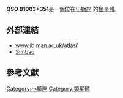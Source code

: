 {{Galaxy
  | name = [[QSO|QSO]] B1003+351
  | image =
  | epoch = [[J2000|J2000]]
  | ra = {{RA|10|06|01.75}}<ref name="ned">{{cite web
  | title=NASA/IPAC Extragalactic Database
  | work=Results for QSO B1003+351
  | url=http://nedwww.ipac.caltech.edu/
  | accessdate=2006-10-26
  | archive-date=2011-05-14
  | archive-url=https://web.archive.org/web/20110514100451/http://nedwww.ipac.caltech.edu/
  | dead-url=no
  }}</ref>
  | dec = {{DEC|+34|54|10.40}}<ref name="ned" />
  | constellation name = [[小獅座|小獅座]]
  | z = 0.0989 ± 0.0 [[kilometer|km]]/[[second|s]]<ref name="ned" />
  | type = Sy1<ref name="ned" />
  | dist_ly = 13129.89696 [[ly|ly]] (4025.6 [[kpc|kpc]]) 
  | appmag_v = 15.36
  | size_v = 0.478´ x 0.346´
  | notes = First quasar discovered
  | names = [[DA|DA]] 281 , [[LEDA|LEDA]] 29329 , [[3C星表|3C]] 236 , [[4C|4C]] 35.22 
}}

'''QSO B1003+351 '''是一個位在[[小獅座|小獅座]] 的[[類星體|類星體]]。
== 外部連結 ==
{{類星體小作品}}
* [http://www.jb.man.ac.uk/atlas/object/3C236.html www.jb.man.ac.uk/atlas/]{{Wayback|url=http://www.jb.man.ac.uk/atlas/object/3C236.html |date=20080518020327 }}
* [http://simbad.u-strasbg.fr/simbad/sim-id?protocol=html&Ident=QSO+B1003%2B351&NbIdent=1&Radius=2&Radius.unit=arcmin&submit=submit+id Simbad]
== 參考文獻 ==

{{reflist}}

[[Category:小獅座|Category:小獅座]]
[[Category:類星體|Category:類星體]]